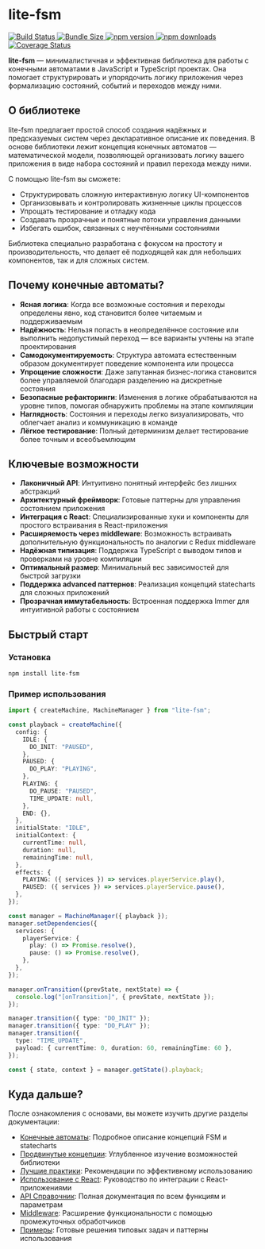 # lite-fsm

<div
  style={{
    display: "flex",
    flexDirection: "row",
    flexWrap: "nowrap",
    gap: "4px",
    marginBottom: "24px",
    overflowX: "auto",
    padding: "4px 0",
  }}
>
  <a href="https://github.com/AlexanderGureev/lite-fsm/actions" target="_blank" rel="noopener noreferrer">
    <img
      src="https://github.com/AlexanderGureev/lite-fsm/actions/workflows/deploy-docs.yml/badge.svg"
      alt="Build Status"
    />
  </a>
  <a href="https://bundlephobia.com/package/lite-fsm" target="_blank" rel="noopener noreferrer">
    <img src="https://img.shields.io/bundlephobia/minzip/lite-fsm" alt="Bundle Size" />
  </a>
  <a href="https://www.npmjs.com/package/lite-fsm" target="_blank" rel="noopener noreferrer">
    <img src="https://img.shields.io/npm/v/lite-fsm.svg" alt="npm version" />
  </a>
  <a href="https://www.npmjs.com/package/lite-fsm" target="_blank" rel="noopener noreferrer">
    <img src="https://img.shields.io/npm/dm/lite-fsm.svg" alt="npm downloads" />
  </a>
  <a href="https://coveralls.io/github/AlexanderGureev/lite-fsm" target="_blank" rel="noopener noreferrer">
    <img src="https://coveralls.io/repos/github/AlexanderGureev/lite-fsm/badge.svg" alt="Coverage Status" />
  </a>
</div>

**lite-fsm** — минималистичная и эффективная библиотека для работы с конечными автоматами в JavaScript и TypeScript проектах. Она помогает структурировать и упорядочить логику приложения через формализацию состояний, событий и переходов между ними.

## О библиотеке

lite-fsm предлагает простой способ создания надёжных и предсказуемых систем через декларативное описание их поведения. В основе библиотеки лежит концепция конечных автоматов — математической модели, позволяющей организовать логику вашего приложения в виде набора состояний и правил перехода между ними.

С помощью lite-fsm вы сможете:

- Структурировать сложную интерактивную логику UI-компонентов
- Организовывать и контролировать жизненные циклы процессов
- Упрощать тестирование и отладку кода
- Создавать прозрачные и понятные потоки управления данными
- Избегать ошибок, связанных с неучтёнными состояниями

Библиотека специально разработана с фокусом на простоту и производительность, что делает её подходящей как для небольших компонентов, так и для сложных систем.

## Почему конечные автоматы?

- **Ясная логика**: Когда все возможные состояния и переходы определены явно, код становится более читаемым и поддерживаемым
- **Надёжность**: Нельзя попасть в неопределённое состояние или выполнить недопустимый переход — все варианты учтены на этапе проектирования
- **Самодокументируемость**: Структура автомата естественным образом документирует поведение компонента или процесса
- **Упрощение сложности**: Даже запутанная бизнес-логика становится более управляемой благодаря разделению на дискретные состояния
- **Безопасные рефакторинги**: Изменения в логике обрабатываются на уровне типов, помогая обнаружить проблемы на этапе компиляции
- **Наглядность**: Состояния и переходы легко визуализировать, что облегчает анализ и коммуникацию в команде
- **Лёгкое тестирование**: Полный детерминизм делает тестирование более точным и всеобъемлющим

## Ключевые возможности

- **Лаконичный API**: Интуитивно понятный интерфейс без лишних абстракций
- **Архитектурный фреймворк**: Готовые паттерны для управления состоянием приложения
- **Интеграция с React**: Специализированные хуки и компоненты для простого встраивания в React-приложения
- **Расширяемость через middleware**: Возможность встраивать дополнительную функциональность по аналогии с Redux middleware
- **Надёжная типизация**: Поддержка TypeScript с выводом типов и проверками на уровне компиляции
- **Оптимальный размер**: Минимальный вес зависимостей для быстрой загрузки
- **Поддержка advanced паттернов**: Реализация концепций statecharts для сложных приложений
- **Прозрачная иммутабельность**: Встроенная поддержка Immer для интуитивной работы с состоянием

## Быстрый старт

### Установка

```bash
npm install lite-fsm
```

### Пример использования

```ts
import { createMachine, MachineManager } from "lite-fsm";

const playback = createMachine({
  config: {
    IDLE: {
      DO_INIT: "PAUSED",
    },
    PAUSED: {
      DO_PLAY: "PLAYING",
    },
    PLAYING: {
      DO_PAUSE: "PAUSED",
      TIME_UPDATE: null,
    },
    END: {},
  },
  initialState: "IDLE",
  initialContext: {
    currentTime: null,
    duration: null,
    remainingTime: null,
  },
  effects: {
    PLAYING: ({ services }) => services.playerService.play(),
    PAUSED: ({ services }) => services.playerService.pause(),
  },
});

const manager = MachineManager({ playback });
manager.setDependencies({
  services: {
    playerService: {
      play: () => Promise.resolve(),
      pause: () => Promise.resolve(),
    },
  },
});

manager.onTransition((prevState, nextState) => {
  console.log("[onTransition]", { prevState, nextState });
});

manager.transition({ type: "DO_INIT" });
manager.transition({ type: "DO_PLAY" });
manager.transition({
  type: "TIME_UPDATE",
  payload: { currentTime: 0, duration: 60, remainingTime: 60 },
});

const { state, context } = manager.getState().playback;
```

## Куда дальше?

После ознакомления с основами, вы можете изучить другие разделы документации:

- [Конечные автоматы](/guide/state-machines): Подробное описание концепций FSM и statecharts
- [Продвинутые концепции](/guide/advanced-concepts): Углубленное изучение возможностей библиотеки
- [Лучшие практики](/guide/best-practices): Рекомендации по эффективному использованию
- [Использование с React](/react): Руководство по интеграции с React-приложениями
- [API Справочник](/api): Полная документация по всем функциям и параметрам
- [Middleware](/middleware): Расширение функциональности с помощью промежуточных обработчиков
- [Примеры](/examples): Готовые решения типовых задач и паттерны использования
